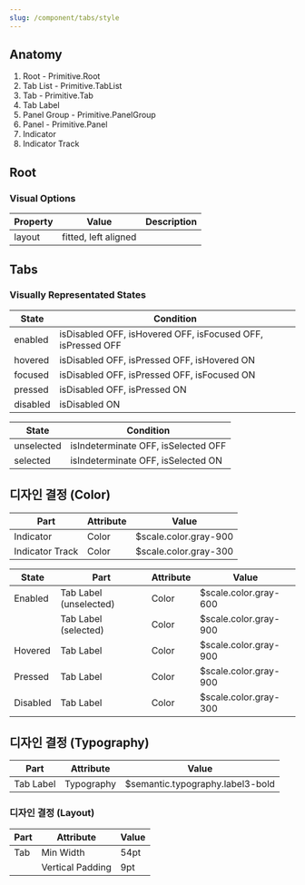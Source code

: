 ```yaml
---
slug: /component/tabs/style
---
```


## Anatomy

1. Root - Primitive.Root
2. Tab List - Primitive.TabList
3. Tab - Primitive.Tab
4. Tab Label
5. Panel Group - Primitive.PanelGroup
6. Panel - Primitive.Panel
7. Indicator
8. Indicator Track

## Root

### Visual Options

| Property | Value                | Description |
| -------- | -------------------- | ----------- |
| layout   | fitted, left aligned |             |

## Tabs

### Visually Representated States

| State    | Condition                                                   |
| -------- | ----------------------------------------------------------- |
| enabled  | isDisabled OFF, isHovered OFF, isFocused OFF, isPressed OFF |
| hovered  | isDisabled OFF, isPressed OFF, isHovered ON                 |
| focused  | isDisabled OFF, isPressed OFF, isFocused ON                 |
| pressed  | isDisabled OFF, isPressed ON                                |
| disabled | isDisabled ON                                               |

| State      | Condition                           |
| ---------- | ----------------------------------- |
| unselected | isIndeterminate OFF, isSelected OFF |
| selected   | isIndeterminate OFF, isSelected ON  |

## 디자인 결정 (Color)

| Part            | Attribute | Value                 |
| --------------- | --------- | --------------------- |
| Indicator       | Color     | $scale.color.gray-900 |
| Indicator Track | Color     | $scale.color.gray-300 |

| State    | Part                   | Attribute | Value                 |
| -------- | ---------------------- | --------- | --------------------- |
| Enabled  | Tab Label (unselected) | Color     | $scale.color.gray-600 |
|          | Tab Label (selected)   | Color     | $scale.color.gray-900 |
| Hovered  | Tab Label              | Color     | $scale.color.gray-900 |
| Pressed  | Tab Label              | Color     | $scale.color.gray-900 |
| Disabled | Tab Label              | Color     | $scale.color.gray-300 |

## 디자인 결정 (Typography)

| Part      | Attribute  | Value                            |
| --------- | ---------- | -------------------------------- |
| Tab Label | Typography | $semantic.typography.label3-bold |

### 디자인 결정 (Layout)

| Part | Attribute        | Value |
| ---- | ---------------- | ----- |
| Tab  | Min Width        | 54pt  |
|      | Vertical Padding | 9pt   |
